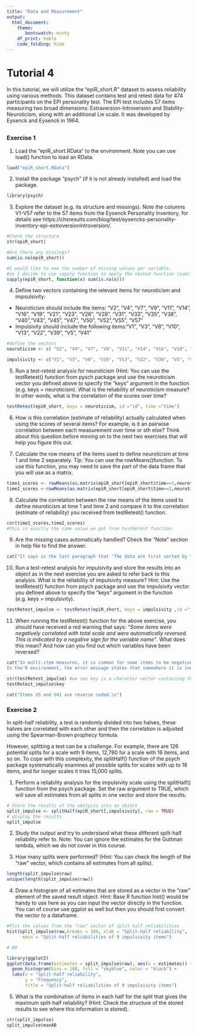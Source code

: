 ```yaml
---
title: "Data and Measurement"
output:
  html_document:
    theme: 
       bootswatch: minty
    df_print: kable
    code_folding: hide 
---
```


# Tutorial 4

In this tutorial, we will utilize the "epiR_short.R" dataset to assess reliability using various methods. This dataset contains test and retest data for 474 participants on the EPI personality test. The EPI test includes 57 items measuring two broad dimensions: Extraversion-Introversion and Stability-Neuroticism, along with an additional Lie scale. It was developed by Eysenck and Eysenck in 1964.

##  {.tabset .tabset-fade .tabset-pills}
### Exercise 1 

1) Load the "epiR_short.RData" to the environment. Note you can use load() function to load an RData.
```r
load("epiR_short.RData")
```

2) Install the package "psych" (if it is not already installed) and load the package. 
```r
library(psych)
```

3) Explore the dataset (e.g. its structure and missings). Note the columns V1-V57 refer to the 57 items from the Eysenck Personality Inventory, for details see https://chsresults.com/blog/test/eysencks-personality-inventory-epi-extroversionintroversion/.
```r
#Check the structure
str(epiR_short)

#Are there any missings?
sum(is.na(epiR_short))

#I would like to see the number of missing values per variable,
#so I decide to use sapply function to apply the nested function (sum(is.na()) to all elements of the dataframe
sapply(epiR_short, function(x) sum(is.na(x)))                                

```

4) Define two vectors containing the relevant items for neuroticism and impsulsivity:
- Neuroticism  should include the items: "V2", "V4", "V7", "V9", "V11", "V14", "V16", "V19", "V21", "V23", "V26", "V28", "V31", "V33", "V35", "V38", "V40","V43", "V45", "V47", "V50", "V52","V55", "V57"
- Impulsivity should include the following items:"V1", "V3", "V8", "V10", "V13", "V22", "V39", "V5", "V41"
```r
#define the vectors
neuroticism <- c( "V2", "V4", "V7", "V9", "V11", "V14", "V16", "V19", "V21", "V23", "V26", "V28", "V31", "V33", "V35", "V38", "V40","V43", "V45", "V47", "V50", "V52","V55", "V57")

impulsivity <- c("V1", "V3", "V8", "V10", "V13", "V22", "V39", "V5", "V41")
```

5) Run a test-retest analysis for neuroticism (Hint: You can use the testRetest() function from pysch package and use the neuroticism vector you defined above to specify the "keys" argument in the function (e.g. keys = neuroticism). What is the reliability of neuroticism measure? In other words, what is the correlation of the scores over time?
```r
testRetest(epiR_short, keys = neuroticism, id ="id", time ="time")
```

6) How is this correlation (estimate of reliability) actually calculated when using the scores of several items? For example, is it an pairwise correlation between each measurement over time or sth else? Think about this question before moving on to the next two exercises that will help you figure this out.

7) Calculate the row means of the items used to define neuroticism at time 1 and time 2 separately. Tip: You can use the rowMeans()function. To use this function, you may need to save the part of the data frame that you will use as a matrix.
```r
time1_scores <- rowMeans(as.matrix(epiR_short[epiR_short$time==1,neuroticism]),na.rm =TRUE)
time2_scores <-rowMeans(as.matrix(epiR_short[epiR_short$time==2,neuroticism]),na.rm =TRUE)
```

8) Calculate the correlation between the row means of the items used to define neuroticism at time 1 and time 2 and compare it to the correlation (estimate of reliability) you received from testRetest() function.
```r
cor(time1_scores,time2_scores)
#this is exactly the same value we got from testRetest function.
```


9) Are the missing cases automatically handled? Check the "Note" section in help file to find the answer.
```r
cat("It says in the last paragraph that 'The data are first sorted by time and id, and then those cases from time 1 that are matched at time 2 are analyzed', indicating that the missing cases are pairwise deleted.\n")
```


10) Run a test-retest analysis for impulsivity and store the results into an object as in the next exercise you are asked to refer back to this analysis. What is the reliability of impulsivity measure? Hint: Use the testRetest() function from psych package and use the impulsivity vector you defined above to specify the "keys" argument in the function (e.g. keys = impulsivity).
```r
testRetest_impulse <- testRetest(epiR_short, keys = impulsivity ,id ="id", time ="time")
```

11) When running the testRetest() function for the above exercise, you should have received a red warning that says: *"Some items were negatively correlated with total scale and were automatically reversed. This is indicated by a negative sign for the variable name"*. What does this mean? And how can you find out which variables have been reversed?
```r
cat("In multi-item measures, it is common for some items to be negatively and some positively correlated with the overall scale due to the way some questions are asked. If we look at the EPI questionnaire, we can guess which items of the impulsivity scale should be reverse coded.\n
In the R environment, the error message states that somewhere it is indicated which items/variables from the data frame  are reverse coded by the function. To find out where these variables are, we first check the help file to see if this is specified anywhere in the text. the help file shows a section called 'Value' and here we see that the value 'key' indicates which elements have been reversed. To get more information about the key value, we check the structure of the testRetest object and call this specific value from the output by using the dollar sign.\n")

str(testRetest_impulse) #we see key is a character vector containing the items for impulsivity
testRetest_impulse$key

cat("Items V5 and V41 are reverse coded.\n")
```

### Exercise 2

In split-half reliability, a test is randomly divided into two halves, these halves are correlated with each other and then the correlation is adjusted using the Spearman-Brown prophecy formula.

However, splitting a test can be a challenge. For example, there are 126 potential splits for a scale with 9 items, 12,780 for a scale with 16 items, and so on. To cope with this complexity, the splitHalf() function of the psych package systematically examines all possible splits for scales with up to 16 items, and for longer scales it tries 15,000 splits.


1) Perform a reliability analysis for the impulsivity scale using the splitHalf() function from the psych package. Set the raw argument to TRUE, which will save all estimates from all splits in one vector and store the results.
```r
# Store the results of the abalysis into an object
split_impulse <- splitHalf(epiR_short[,impulsivity], raw = TRUE)
# display the results
split_impulse
```


2) Study the output and try to understand what these different split-half reliability refer to. Note: You can ignore the estimates for the Guttman lambda, which we do not cover in this course.

3) How many splits were performed? (Hint: You can check the length of the "raw" vector, which contains all estimates from all splits).
```r
length(split_impulse$raw)
unique(length(split_impulse$raw))
```

4) Draw a histogram of all estimates that are stored as a vector in the "raw" element of the saved result object. Hint: Base R function hist() would be handy to use here as you can input the vector directly in the function. You can of course use ggplot as well but then you should first convert the vector to a dataframe.
```r
#Plot the values from the "raw" vector of split half reliabilities
hist(split_impulse$raw,breaks = 100, xlab = "Split-half reliability",
      main = "Split-half reliabilities of 9 impulsivity items")

# OR

library(ggplot2)
ggplot(data.frame(estimates = split_impulse$raw), aes(x = estimates)) +
  geom_histogram(bins = 100, fill = "skyblue", color = "black") +
  labs(x = "Split-half reliability",
       y = "Frequency",
       title = "Split-half reliabilities of 9 impulsivity items")
```

5) What is the combination of items in each half for the split that gives the maximum split-half reliability? (Hint: Check the structure of the stored results to see where this information is stored).
```r
str(split_impulse)
split_impulse$maxAB
```


